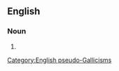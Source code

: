 {{also|double entendre}}

==English==

===Noun===
{{en-noun|head=[[double]]-[[entendre]]}}

# {{alternative spelling of|en|double entendre}}

[[Category:English pseudo-Gallicisms]]
{{c|en|Ambiguity|Figures of speech|Two}}